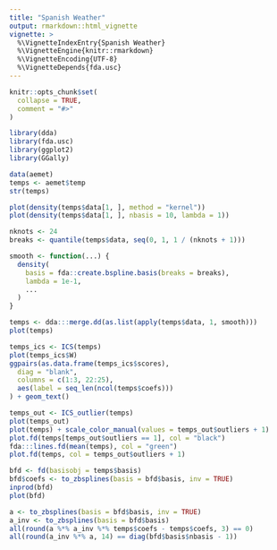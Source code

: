 ```yaml
---
title: "Spanish Weather"
output: rmarkdown::html_vignette
vignette: >
  %\VignetteIndexEntry{Spanish Weather}
  %\VignetteEngine{knitr::rmarkdown}
  %\VignetteEncoding{UTF-8}
  %\VignetteDepends{fda.usc}
---
```


```r
knitr::opts_chunk$set(
  collapse = TRUE,
  comment = "#>"
)
```

```r
library(dda)
library(fda.usc)
library(ggplot2)
library(GGally)
```

```r
data(aemet)
temps <- aemet$temp
str(temps)

plot(density(temps$data[1, ], method = "kernel"))
plot(density(temps$data[1, ], nbasis = 10, lambda = 1))

nknots <- 24
breaks <- quantile(temps$data, seq(0, 1, 1 / (nknots + 1)))

smooth <- function(...) {
  density(
    basis = fda::create.bspline.basis(breaks = breaks),
    lambda = 1e-1,
    ...
  )
}

temps <- dda:::merge.dd(as.list(apply(temps$data, 1, smooth)))
plot(temps)
```

```r
temps_ics <- ICS(temps)
plot(temps_ics$W)
ggpairs(as.data.frame(temps_ics$scores),
  diag = "blank",
  columns = c(1:3, 22:25),
  aes(label = seq_len(ncol(temps$coefs)))
) + geom_text()
```

```r
temps_out <- ICS_outlier(temps)
plot(temps_out)
plot(temps) + scale_color_manual(values = temps_out$outliers + 1)
plot.fd(temps[temps_out$outliers == 1], col = "black")
fda:::lines.fd(mean(temps), col = "green")
plot.fd(temps, col = temps_out$outliers + 1)
```

```r
bfd <- fd(basisobj = temps$basis)
bfd$coefs <- to_zbsplines(basis = bfd$basis, inv = TRUE)
inprod(bfd)
plot(bfd)

a <- to_zbsplines(basis = bfd$basis, inv = TRUE)
a_inv <- to_zbsplines(basis = bfd$basis)
all(round(a %*% a_inv %*% temps$coefs - temps$coefs, 3) == 0)
all(round(a_inv %*% a, 14) == diag(bfd$basis$nbasis - 1))
```
